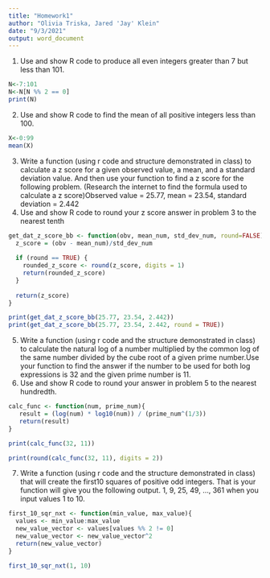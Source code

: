 ```yaml
---
title: "Homework1"
author: "Olivia Triska, Jared 'Jay' Klein"
date: "9/3/2021"
output: word_document
---
```

1)  Use and show R code to produce all even integers greater than 7 but less than 101.
```r
N<-7:101
N<-N[N %% 2 == 0]
print(N)
```
2)  Use and show R code to find the mean of all positive integers less than 100.
```r
X<-0:99
mean(X)
```
3) Write a function (using r code and structure demonstrated in class) to calculate a z score for a given observed value, a mean, and a standard deviation value. And then use your function to find a z score for the following problem. (Research the internet to find the formula used to calculate a z score)Observed value = 25.77,  mean =  23.54,  standard deviation = 2.442
4)  Use and show R code to round your z score answer in problem 3 to the nearest tenth
```r
get_dat_z_score_bb <- function(obv, mean_num, std_dev_num, round=FALSE){
  z_score = (obv - mean_num)/std_dev_num
  
  if (round == TRUE) {
    rounded_z_score <- round(z_score, digits = 1)
    return(rounded_z_score)
  }
  
  return(z_score)
}

print(get_dat_z_score_bb(25.77, 23.54, 2.442))
print(get_dat_z_score_bb(25.77, 23.54, 2.442, round = TRUE))
```

5)  Write a function (using r code and the structure demonstrated in class) to calculate the natural log of a number multiplied by the common log of the same number divided by the cube root of a given prime number.Use your function to find the answer if the number to be used for both log expressions is 32 and the given prime number is 11.
6)  Use and show R code to round your answer in problem 5 to the nearest hundredth.
```r
calc_func <- function(num, prime_num){
   result = (log(num) * log10(num)) / (prime_num^(1/3))
   return(result)
}

print(calc_func(32, 11))

print(round(calc_func(32, 11), digits = 2))
```

7)  Write a function (using r code and the structure demonstrated in class) that will create the first10 squares of positive odd integers.  That is your function will give you the following output.   1, 9, 25, 49, ..., 361 when you input values 1 to 10.
```r
first_10_sqr_nxt <- function(min_value, max_value){
  values <- min_value:max_value
  new_value_vector <- values[values %% 2 != 0]
  new_value_vector <- new_value_vector^2
  return(new_value_vector)
}

first_10_sqr_nxt(1, 10)
```

